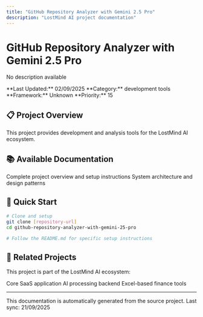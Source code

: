 ```yaml
---
title: "GitHub Repository Analyzer with Gemini 2.5 Pro"
description: "LostMind AI project documentation"
---
```


# GitHub Repository Analyzer with Gemini 2.5 Pro

No description available

<Info>
**Last Updated:** 02/09/2025  
**Category:** development tools  
**Framework:** Unknown  
**Priority:** 15
</Info>

## 📋 Project Overview

This project provides development and analysis tools for the LostMind AI ecosystem.

## 📚 Available Documentation

<CardGroup cols="2">
  <Card title="📖 README" icon="book-open" href="./github-repository-analyzer-with-gemini-25-pro/readme">
    Complete project overview and setup instructions
  </Card>





  <Card title="🏗️ Architecture" icon="sitemap" href="./github-repository-analyzer-with-gemini-25-pro/architecture">
    System architecture and design patterns
  </Card>
</CardGroup>

## 🚀 Quick Start

```bash
# Clone and setup
git clone [repository-url]
cd github-repository-analyzer-with-gemini-25-pro

# Follow the README.md for specific setup instructions
```

## 🔗 Related Projects

This project is part of the LostMind AI ecosystem:

<CardGroup cols="3">
  <Card title="🚀 Main Platform" icon="rocket" href="../lostmindai-turborepo">
    Core SaaS application
  </Card>
  <Card title="🧠 RAG Backend" icon="brain" href="../back-end-architecture-for-turborepo-with-rag-embeddings">
    AI processing backend
  </Card>
  <Card title="📊 Finance Tools" icon="chart-line" href="../xlsm-core-app">
    Excel-based finance tools
  </Card>
</CardGroup>

---

<Note>
This documentation is automatically generated from the source project. 
Last sync: 21/09/2025
</Note>